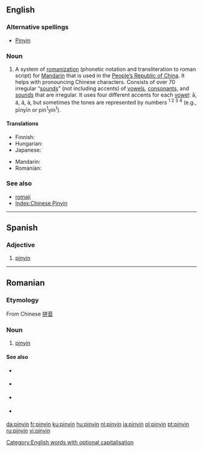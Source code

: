 {{see|Pinyin}}

==English==

===Alternative spellings===
*[[Pinyin]] <!--Collins only gives upper, M-W only gives lower, Encarta gives both but puts upper first-->

===Noun===
{{wikipedia}}
{{en-noun|-}}

# A system of [[romanization]] (phonetic notation and transliteration to roman script) for [[Mandarin]] that is used in the [[People's Republic of China|People’s Republic of China]]. It helps with pronouncing Chinese characters. Consists of over 70 irregular “[[sounds]]” (not including accents) of [[vowel|vowels]], [[consonant]]s, and [[sounds]] that are irregular. It uses four different accents for each [[vowel]]: ā, á, ǎ, à, but sometimes the tones are represented by numbers <sup>1 2 3 4</sup> (e.g., pīnyīn or pin<sup>1</sup>yin<sup>1</sup>).

====Translations====
{{trans-top|romanization of Mandarin Chinese}}
*Finnish: {{t-|fi|pinyin}}
*Hungarian: {{t-|hu|pinjin}}
*Japanese: {{t+|ja|ピンイン|tr=pin’in|sc=Jpan}}
{{trans-mid}}
*Mandarin: {{t-|cmn|拼音|tr=pīnyīn|sc=Hani|xs=Mandarin}}
*Romanian: {{t-|ro|pinyin|n}}
{{trans-bottom}}

===See also===
*[[romaji]]
*[[Index:Chinese Pinyin]]

[[Category:English words with optional capitalisation]]

----

==Spanish==

===Adjective===
{{es-adj|pl=pinyines}}

# [[#English|pinyin]]

----

==Romanian==

===Etymology===
From Chinese [[拼音]]

===Noun===
{{ro-noun|gend=n}}

# [[#English|pinyin]]

====See also====
{{top2}}
* {{l|ro|plat}} {{i|1st tone}}
* {{l|ro|crescând}} {{i|2nd tone}}
{{mid2}}
* {{l|ro|scăzând-crescând}} {{i|3rd tone}}
* {{l|ro|scăzând}} {{i| 4th tone}}
{{bottom2}}

[[da:pinyin]]
[[fr:pinyin]]
[[ku:pinyin]]
[[hu:pinyin]]
[[nl:pinyin]]
[[ja:pinyin]]
[[pl:pinyin]]
[[pt:pinyin]]
[[ru:pinyin]]
[[vi:pinyin]]